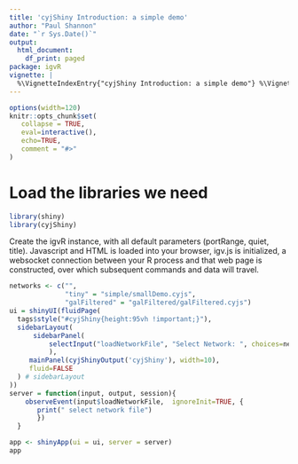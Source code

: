```yaml
---
title: 'cyjShiny Introduction: a simple demo'
author: "Paul Shannon"
date: "`r Sys.Date()`"
output:
  html_document:
    df_print: paged
package: igvR
vignette: |
  %\VignetteIndexEntry{"cyjShiny Introduction: a simple demo"} %\VignetteEngine{knitr::rmarkdown} %\VignetteEncoding{UTF-8}
---
```


<style>
.main-container { width: 1200px; max-width:2800px;}
</style>


```r
options(width=120)
knitr::opts_chunk$set(
   collapse = TRUE,
   eval=interactive(),
   echo=TRUE,
   comment = "#>"
)
```


# Load the libraries we need

```r
library(shiny)
library(cyjShiny)
```

Create the igvR instance, with all default parameters (portRange, quiet, title).  Javascript and HTML is loaded into
your browser, igv.js is initialized, a websocket connection between your R process and that web page is constructed,
over which subsequent commands and data will travel.

```r
networks <- c("",
              "tiny" = "simple/smallDemo.cyjs",
              "galFiltered" = "galFiltered/galFiltered.cyjs")
ui = shinyUI(fluidPage(
  tags$style("#cyjShiny{height:95vh !important;}"),
  sidebarLayout(
      sidebarPanel(
          selectInput("loadNetworkFile", "Select Network: ", choices=networks)
          ),
     mainPanel(cyjShinyOutput('cyjShiny'), width=10),
     fluid=FALSE
  ) # sidebarLayout
))
server = function(input, output, session){
    observeEvent(input$loadNetworkFile,  ignoreInit=TRUE, {
       print(" select network file")
       })
  }
```

```r
app <- shinyApp(ui = ui, server = server)
app
```